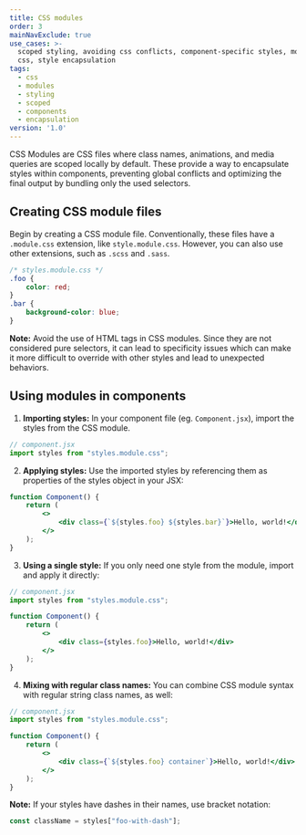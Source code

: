 ```yaml
---
title: CSS modules
order: 3
mainNavExclude: true
use_cases: >-
  scoped styling, avoiding css conflicts, component-specific styles, modular
  css, style encapsulation
tags:
  - css
  - modules
  - styling
  - scoped
  - components
  - encapsulation
version: '1.0'
---
```


CSS Modules are CSS files where class names, animations, and media queries are scoped locally by default.
These provide a way to encapsulate styles within components, preventing global conflicts and optimizing the final output by bundling only the used selectors.

## Creating CSS module files

Begin by creating a CSS module file.
Conventionally, these files have a `.module.css` extension, like `style.module.css`.
However, you can also use other extensions, such as `.scss` and `.sass`.

```css
/* styles.module.css */
.foo {
	color: red;
}
.bar {
	background-color: blue;
}
```

**Note:** Avoid the use of HTML tags in CSS modules.
Since they are not considered pure selectors, it can lead to specificity issues which can make it more difficult to override with other styles and lead to unexpected behaviors.

## Using modules in components

1. **Importing styles:** In your component file (eg. `Component.jsx`), import the styles from the CSS module.

```jsx
// component.jsx
import styles from "styles.module.css";
```

2. **Applying styles:** Use the imported styles by referencing them as properties of the styles object in your JSX:

```jsx
function Component() {
	return (
		<>
			<div class={`${styles.foo} ${styles.bar}`}>Hello, world!</div>
		</>
	);
}
```

3. **Using a single style:** If you only need one style from the module, import and apply it directly:

```jsx
// component.jsx
import styles from "styles.module.css";

function Component() {
	return (
		<>
			<div class={styles.foo}>Hello, world!</div>
		</>
	);
}
```

4. **Mixing with regular class names:** You can combine CSS module syntax with regular string class names, as well:

```jsx
// component.jsx
import styles from "styles.module.css";

function Component() {
	return (
		<>
			<div class={`${styles.foo} container`}>Hello, world!</div>
		</>
	);
}
```

**Note:** If your styles have dashes in their names, use bracket notation:

```jsx
const className = styles["foo-with-dash"];
```
